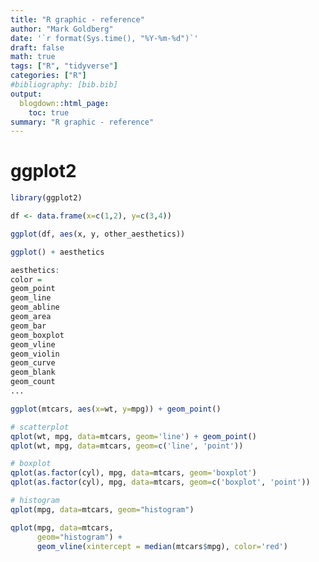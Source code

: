 ```yaml
---
title: "R graphic - reference"
author: "Mark Goldberg"
date: '`r format(Sys.time(), "%Y-%m-%d")`'
draft: false
math: true
tags: ["R", "tidyverse"]
categories: ["R"]
#bibliography: [bib.bib]
output:
  blogdown::html_page:
    toc: true
summary: "R graphic - reference"
---
```


# ggplot2
```r
library(ggplot2)

df <- data.frame(x=c(1,2), y=c(3,4))

ggplot(df, aes(x, y, other_aesthetics))

ggplot() + aesthetics

aesthetics:
color = 
geom_point
geom_line
geom_abline
geom_area
geom_bar
geom_boxplot
geom_vline
geom_violin
geom_curve
geom_blank
geom_count
...

ggplot(mtcars, aes(x=wt, y=mpg)) + geom_point()

# scatterplot 
qplot(wt, mpg, data=mtcars, geom='line') + geom_point()
qplot(wt, mpg, data=mtcars, geom=c('line', 'point'))

# boxplot
qplot(as.factor(cyl), mpg, data=mtcars, geom='boxplot')
qplot(as.factor(cyl), mpg, data=mtcars, geom=c('boxplot', 'point'))

# histogram
qplot(mpg, data=mtcars, geom="histogram")

qplot(mpg, data=mtcars,
      geom="histogram") +
      geom_vline(xintercept = median(mtcars$mpg), color='red')


```
